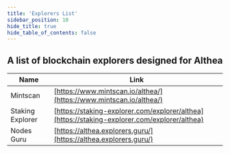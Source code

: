 ```yaml
---
title: 'Explorers List'
sidebar_position: 10
hide_title: true
hide_table_of_contents: false
---
```



<PageTitle iconUrl="img/althea-icon.svg" title="Althea Explorers List" />

## A list of blockchain explorers designed for Althea

| Name             | Link                                                                                               |
| ---------------- | -------------------------------------------------------------------------------------------------- |
| Mintscan         | [https://www.mintscan.io/althea/](https://www.mintscan.io/althea/)                                     |
| Staking Explorer | [https://staking-explorer.com/explorer/althea](https://staking-explorer.com/explorer/althea) |
| Nodes Guru        | [https://althea.explorers.guru/](https://althea.explorers.guru/)                             |
